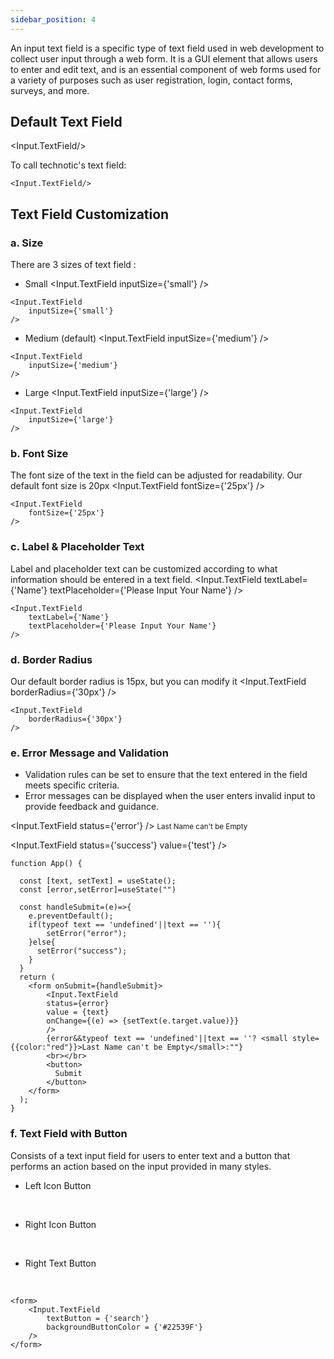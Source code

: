 ```yaml
---
sidebar_position: 4
---
```




An input text field is a specific type of text field used in web development to collect user input through a web form. It is a GUI element that allows users to enter and edit text, and is an essential component of web forms used for a variety of purposes such as user registration, login, contact forms, surveys, and more.

## Default Text Field

<Input.TextField/>

To call technotic's text field:
```
<Input.TextField/>
```

## Text Field Customization

### a. Size
There are 3 sizes of text field : 
- Small
<Input.TextField
    inputSize={'small'}
/>
```
<Input.TextField
    inputSize={'small'}
/>
```
- Medium (default)
<Input.TextField
    inputSize={'medium'}
/>
```
<Input.TextField
    inputSize={'medium'}
/>
```
- Large
<Input.TextField
    inputSize={'large'}
/>
```
<Input.TextField
    inputSize={'large'}
/>
```

### b. Font Size
The font size of the text in the field can be adjusted for readability. Our default font size is 20px
<Input.TextField
    fontSize={'25px'}
/>
<br/>

```
<Input.TextField
    fontSize={'25px'}
/>
```

### c. Label & Placeholder Text
Label and placeholder text can be customized according to what information should be entered in a text field.
<Input.TextField
    textLabel={'Name'}
    textPlaceholder={'Please Input Your Name'}
/>
<br/>

```
<Input.TextField
    textLabel={'Name'}
    textPlaceholder={'Please Input Your Name'}
/>
```

### d. Border Radius
Our default border radius is 15px, but you can modify it
<Input.TextField
    borderRadius={'30px'}
/>
<br/>

```
<Input.TextField
    borderRadius={'30px'}
/>
```
### e. Error Message and Validation
- Validation rules can be set to ensure that the text entered in the field meets specific criteria.
- Error messages can be displayed when the user enters invalid input to provide feedback and guidance.

<Input.TextField
    status={'error'}
/> 
<small styles='color:red'>Last Name can't be Empty</small>
<br/>

<Input.TextField
    status={'success'}
    value={'test'}
/> 
<br/>

```
function App() {

  const [text, setText] = useState();
  const [error,setError]=useState("")

  const handleSubmit=(e)=>{
    e.preventDefault();
    if(typeof text == 'undefined'||text == ''){
        setError("error");
    }else{
      setError("success");
    }
  }
  return (
    <form onSubmit={handleSubmit}>
        <Input.TextField
        status={error}
        value = {text}
        onChange={(e) => {setText(e.target.value)}}
        /> 
        {error&&typeof text == 'undefined'||text == ''? <small style={{color:"red"}}>Last Name can't be Empty</small>:""}
        <br></br>
        <button>
          Submit
        </button>
    </form>
  );
}
```

### f. Text Field with Button
Consists of a text input field for users to enter text and a button that performs an action based on the input provided in many styles.
- Left Icon Button


<form> 
    <Input.TextField
        iconButton = {'search'}
        backgroundButtonColor ={'#22539F'}
    />
</form> 

<br/>

- Right Icon Button

<form> 
    <Input.TextField
        iconButton = {'search'}
        backgroundButtonColor ={'#22539F'}
    />
</form>

<br/>

- Right Text Button

<form> 
    <Input.TextField
        textButton = {'search'}
        backgroundButtonColor = {'#22539F'}
    />
</form>

<br/>

```
<form> 
    <Input.TextField
        textButton = {'search'}
        backgroundButtonColor = {'#22539F'}
    />
</form>
```
        
